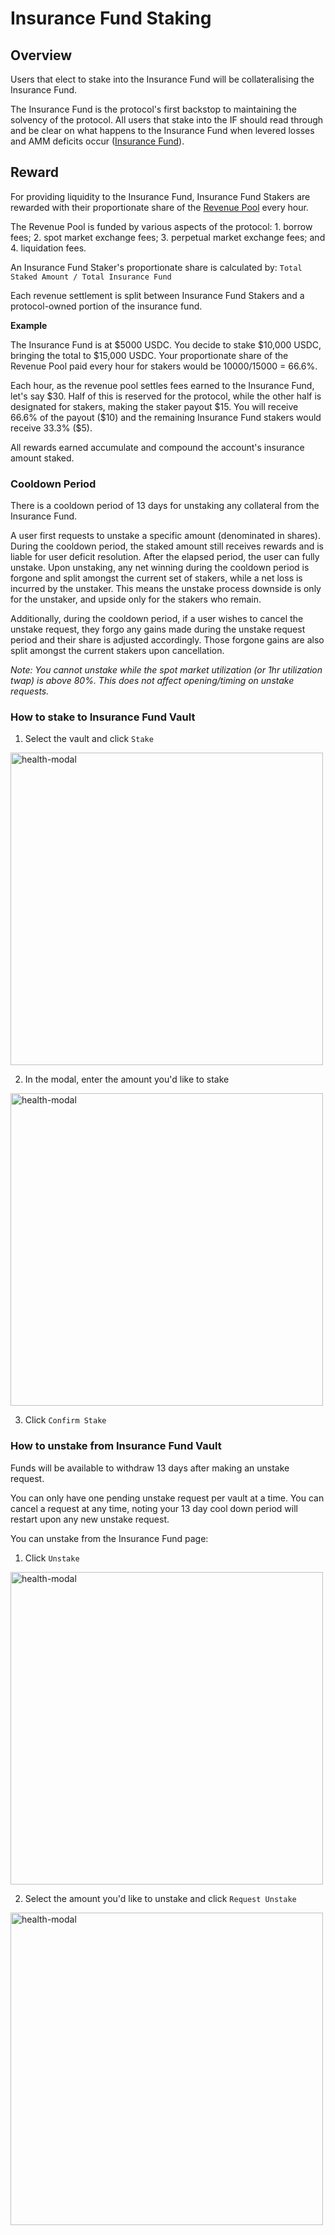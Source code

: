 
# Insurance Fund Staking

## Overview

Users that elect to stake into the Insurance Fund will be collateralising the Insurance Fund.  

The Insurance Fund is the protocol's first backstop to maintaining the solvency of the protocol. All users that stake into the IF should read through and be clear on what happens to the Insurance Fund when levered losses and AMM deficits occur ([Insurance Fund](/insurance-fund/insurance-fund-intro)).

## Reward

For providing liquidity to the Insurance Fund, Insurance Fund Stakers are rewarded with their proportionate share of the [Revenue Pool](/about-v2/revenue-pool) every hour.  


<Callout type="info" emoji="ℹ️">
The Revenue Pool is funded by various aspects of the protocol:  
1.  borrow fees;
2.  spot market exchange fees;
3.  perpetual market exchange fees; and
4.  liquidation fees.

</Callout>



An Insurance Fund Staker's proportionate share is calculated by: `Total Staked Amount / Total Insurance Fund`

Each revenue settlement is split between Insurance Fund Stakers and a protocol-owned portion of the insurance fund.

**Example**

The Insurance Fund is at \$5000 USDC. You decide to stake \$10,000 USDC, bringing the total to \$15,000 USDC. Your proportionate share of the Revenue Pool paid every hour for stakers would be 10000/15000 = 66.6%. 

Each hour, as the revenue pool settles fees earned to the Insurance Fund, let's say \$30. Half of this is reserved for the protocol, while the other half is designated for stakers, making the staker payout \$15. You will receive 66.6% of the payout (\$10) and the remaining Insurance Fund stakers would receive 33.3% (\$5).

All rewards earned accumulate and compound the account's insurance amount staked.

### Cooldown Period

There is a cooldown period of 13 days for unstaking any collateral from the Insurance Fund.  

A user first requests to unstake a specific amount (denominated in shares). During the cooldown period, the staked amount still receives rewards and is liable for user deficit resolution. After the elapsed period, the user can fully unstake. Upon unstaking, any net winning during the cooldown period is forgone and split amongst the current set of stakers, while a net loss is incurred by the unstaker. This means the unstake process downside is only for the unstaker, and upside only for the stakers who remain.

Additionally, during the cooldown period, if a user wishes to cancel the unstake request, they forgo any gains made during the unstake request period and their share is adjusted accordingly. Those forgone gains are also split amongst the current stakers upon cancellation.

*Note: You cannot unstake while the spot market utilization (or 1hr utilization twap) is above 80%. This does not affect opening/timing on unstake requests.*


### How to stake to Insurance Fund Vault

1. Select the vault and click `Stake`

<img src="/assets/1-if-choose-vault.png" alt="health-modal" width="500" height="auto"></img>

2. In the modal, enter the amount you'd like to stake

<img src="/assets/2-if-confirm-stake.png" alt="health-modal" width="500" height="auto"></img>

3. Click `Confirm Stake`


### How to unstake from Insurance Fund Vault

<Callout type="warning" emoji="⏰">
Funds will be available to withdraw 13 days after making an unstake request.

You can only have one pending unstake request per vault at a time. You can cancel a request at any time, noting your 13 day cool down period will restart upon any new unstake request. 
</Callout>

You can unstake from the Insurance Fund page:

1. Click `Unstake`

<img src="/assets/3-if-unstake.png" alt="health-modal" width="500" height="auto"></img>

2. Select the amount you'd like to unstake and click `Request Unstake`

<img src="/assets/4-if-request-unstake.png" alt="health-modal" width="500" height="auto"></img>
